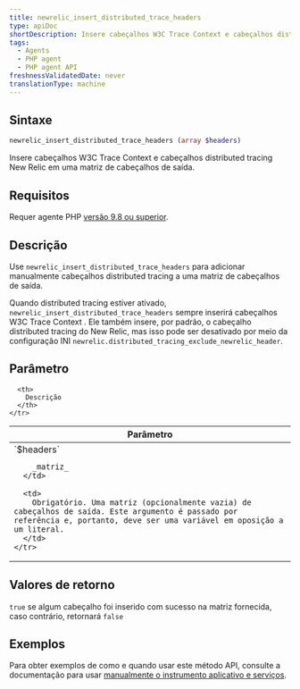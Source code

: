 ```yaml
---
title: newrelic_insert_distributed_trace_headers
type: apiDoc
shortDescription: Insere cabeçalhos W3C Trace Context e cabeçalhos distributed tracing New Relic em uma matriz de cabeçalhos de saída.
tags:
  - Agents
  - PHP agent
  - PHP agent API
freshnessValidatedDate: never
translationType: machine
---
```


## Sintaxe

```php
newrelic_insert_distributed_trace_headers (array $headers)
```

Insere cabeçalhos W3C Trace Context e cabeçalhos distributed tracing New Relic em uma matriz de cabeçalhos de saída.

## Requisitos

Requer agente PHP [versão 9.8 ou superior](/docs/release-notes/agent-release-notes/php-release-notes).

## Descrição

Use `newrelic_insert_distributed_trace_headers` para adicionar manualmente cabeçalhos distributed tracing a uma matriz de cabeçalhos de saída.

Quando distributed tracing estiver ativado, `newrelic_insert_distributed_trace_headers` sempre inserirá cabeçalhos W3C Trace Context . Ele também insere, por padrão, o cabeçalho distributed tracing do New Relic, mas isso pode ser desativado por meio da configuração INI `newrelic.distributed_tracing_exclude_newrelic_header`.

## Parâmetro

<table>
  <thead>
    <tr>
      <th width="25%">
        Parâmetro
      </th>

      <th>
        Descrição
      </th>
    </tr>
  </thead>

  <tbody>
    <tr>
      <td>
        `$headers`

        _matriz_
      </td>

      <td>
        Obrigatório. Uma matriz (opcionalmente vazia) de cabeçalhos de saída. Este argumento é passado por referência e, portanto, deve ser uma variável em oposição a um literal.
      </td>
    </tr>
  </tbody>
</table>

## Valores de retorno

`true` se algum cabeçalho foi inserido com sucesso na matriz fornecida, caso contrário, retornará `false`

## Exemplos

Para obter exemplos de como e quando usar este método API, consulte a documentação para usar [manualmente o instrumento aplicativo e serviços](/docs/agents/php-agent/features/distributed-tracing-php#manual).

